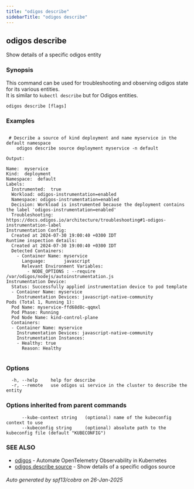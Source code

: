 ```yaml
---
title: "odigos describe"
sidebarTitle: "odigos describe"
---
```

## odigos describe

Show details of a specific odigos entity

### Synopsis

This command can be used for troubleshooting and observing odigos state for its various entities.<br />It is similar to `kubectl describe` but for Odigos entities.

```
odigos describe [flags]
```

### Examples

```

 # Describe a source of kind deployment and name myservice in the default namespace
    odigos describe source deployment myservice -n default

Output:

Name:  myservice
Kind:  deployment
Namespace:  default
Labels:
  Instrumented:  true
  Workload: odigos-instrumentation=enabled
  Namespace: odigos-instrumentation=enabled
  Decision: Workload is instrumented because the deployment contains the label 'odigos-instrumentation=enabled'
  Troubleshooting: https://docs.odigos.io/architecture/troubleshooting#1-odigos-instrumentation-label
Instrumentation Config:
  Created at 2024-07-30 19:00:40 +0300 IDT
Runtime inspection details:
  Created at 2024-07-30 19:00:40 +0300 IDT
  Detected Containers:
    - Container Name: myservice
      Language:       javascript
      Relevant Environment Variables:
        - NODE_OPTIONS : --require /var/odigos/nodejs/autoinstrumentation.js
Instrumentation Device:
  Status: Successfully applied instrumentation device to pod template
  - Container Name: myservice
    Instrumentation Devices: javascript-native-community
Pods (Total 1, Running 1):
  Pod Name: myservice-ffd68d8c-qqmxl
  Pod Phase: Running
  Pod Node Name: kind-control-plane
  Containers:
  - Container Name: myservice
    Instrumentation Devices: javascript-native-community
    Instrumentation Instances:
    - Healthy: true
      Reason: Healthy
		
```

### Options

```
  -h, --help     help for describe
  -r, --remote   use odigos ui service in the cluster to describe the entity
```

### Options inherited from parent commands

```
      --kube-context string   (optional) name of the kubeconfig context to use
      --kubeconfig string     (optional) absolute path to the kubeconfig file (default "KUBECONFIG")
```

### SEE ALSO

* [odigos](/cli/odigos)	 - Automate OpenTelemetry Observability in Kubernetes
* [odigos describe source](/cli/odigos_describe_source)	 - Show details of a specific odigos source

###### Auto generated by spf13/cobra on 26-Jan-2025
